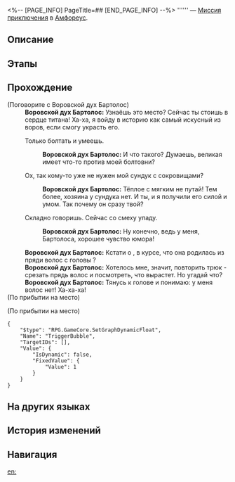 <%-- [PAGE_INFO]
PageTitle=##
[END_PAGE_INFO] --%>
{{Дополнить|Диалоги.}}
{{Миссия Инфобокс
|id              = 4015714
|Название        = 
|Изображение     = Миссия .png
|Тип             = Миссия приключения
|Событие         = 
|Глава           = 
|Условия         = Завершена [[Миссия Освоения]] «[[О раздор, избавь от преследующих страхов]]»
|Персонажи       = Воровской дух Бартолос; Первопроходец
|СтартЛокация    = [[Амфореус]] — [[Бормочущие заросли Рощи муз]]
|Мир             = Амфореус
|Предыдущая      = 
|Следующая       = 
|Награды         = Звёздный нефрит*40; Небесная амброзия*60
}}
'''''' — [[Миссия приключения]] в [[Амфореус]].

==Описание==
{{Описание|<!--официальное описание из Перекрёстка судеб-->}}

==Этапы==


==Прохождение==
{{Дополнить}}

;(Поговорите с Воровской дух Бартолос)
:'''Воровской дух Бартолос:''' Узнаёшь это место? Сейчас ты стоишь в сердце титана! Ха-ха, я войду в историю как самый искусный из воров, если смогу украсть его.
:{{Диалог|Стрелка}} Только болтать и умеешь.
::'''Воровской дух Бартолос:''' И что такого? Думаешь, великая {{Rubi|Керкес|титан разума}} имеет что-то против моей болтовни?
:{{Диалог|Стрелка}} Ох, так кому-то уже не нужен мой сундук с сокровищами?
::'''Воровской дух Бартолос:''' Тёплое с мягким не путай! Тем более, хозяина у сундука нет. И ты, и я получили его силой и умом. Так почему он сразу твой?
:{{Диалог|Стрелка}} Складно говоришь. Сейчас со смеху упаду.
::'''Воровской дух Бартолос:''' Ну конечно, ведь у меня, Бартолоса, хорошее чувство юмора!
:'''Воровской дух Бартолос:''' Кстати о {{Rubi|Керкес|титан разума}}, в курсе, что она родилась из пряди волос с головы {{Rubi|Кефала|подпирающий мир титан}}?
:'''Воровской дух Бартолос:''' Хотелось мне, значит, повторить трюк - срезать прядь волос и посмотреть, что вырастет. Но угадай что?
:'''Воровской дух Бартолос:''' Тянусь к голове и понимаю: у меня волос нет! Ха-ха-ха!
;(По прибытии на место)

;(По прибытии на место)
<pre>{
	"$type": "RPG.GameCore.SetGraphDynamicFloat",
	"Name": "TriggerBubble",
	"TargetIDs": [],
	"Value": {
		"IsDynamic": false,
		"FixedValue": {
			"Value": 1
		}
	}
}</pre>
{{Диалог Конец}}

==На других языках==
{{На других языках
|en   = 
|zhs  = 
|zht  = 
|ja   = 
|ko   = 
|es   = 
|fr   = 
|ru   = 
|th   = 
|vi   = 
|de   = 
|id   = 
|pt   = 
}}

==История изменений==
{{История изменений|3.5}}

==Навигация==
{{Миссия приключения Навбокс|Глава }}

[[en:]]
